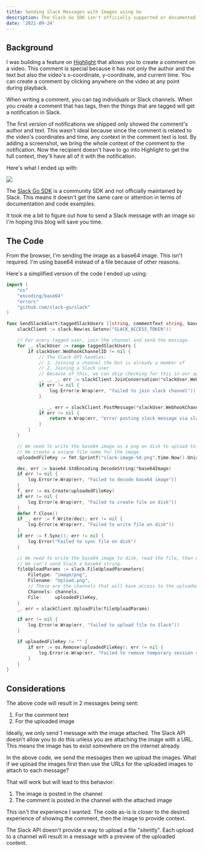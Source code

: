 ```yaml
---
title: Sending Slack Messages with Images using Go
description: The Slack Go SDK isn't officially supported or documented. Here's how I figured out how to send Slack messages with images.
date: '2021-09-24'
---
```


## Background

I was building a feature on [Highlight](https://highlight.run) that allows you to create a comment on a video. This comment is special because it has not only the author and the text but also the video's x-coordinate, y-coordinate, and current time. You can create a comment by clicking anywhere on the video at any point during playback.

When writing a comment, you can tag individuals or Slack channels. When you create a comment that has tags, then the things that are tagged will get a notification in Slack.

The first version of notifications we shipped only showed the comment's author and text. This wasn't ideal because since the comment is related to the video's coordinates and time, any context in the comment text is lost. By adding a screenshot, we bring the whole context of the comment to the notification. Now the recipient doesn't have to go into Highlight to get the full context, they'll have all of it with the notification.

Here's what I ended up with:

![](/images/blog/slack-message-with-image.png)

The [Slack Go SDK](https://github.com/slack-go/slack) is a community SDK and not officially maintained by Slack. This means it doesn't get the same care or attention in terms of documentation and code examples.

It took me a bit to figure out how to send a Slack message with an image so I'm hoping this blog will save you time.

## The Code

From the browser, I'm sending the image as a base64 image. This isn't required. I'm using base64 instead of a file because of other reasons.

Here's a simplified version of the code I ended up using:

```go
import (
	"os"
	"encoding/base64"
	"errors"
	"github.com/slack-go/slack"
)

func SendSlackAlert(taggedSlackUsers []string, commentText string, base64Image string) error {
	slackClient := slack.New(os.Getenv("SLACK_ACCESS_TOKEN"))

	// For every tagged user, join the channel and send the message.
	for _, slackUser := range taggedSlackUsers {
		if slackUser.WebhookChannelID != nil {
			// The Slack API handles:
			// 1. Joining a channel the bot is already a member of
			// 2. Joining a Slack user
			// Because of this, we can skip checking for this in our application code.
			_, _, _, err := slackClient.JoinConversation(*slackUser.WebhookChannelID)
			if err != nil {
				log.Error(e.Wrap(err, "failed to join slack channel"))
			}

			_, _, err = slackClient.PostMessage(*slackUser.WebhookChannelID, slack.MsgOptionBlocks())
			if err != nil {
				return e.Wrap(err, "error posting slack message via slack bot")
			}
		}
	}

	// We need to write the base64 image as a png on disk to upload to Slack.
	// We create a unique file name for the image.
	uploadedFileKey := fmt.Sprintf("slack-image-%d.png",time.Now().UnixNano())

	dec, err := base64.StdEncoding.DecodeString(*base64Image)
	if err != nil {
		log.Error(e.Wrap(err, "Failed to decode base64 image"))
	}
	f, err := os.Create(uploadedFileKey)
	if err != nil {
		log.Error(e.Wrap(err, "Failed to create file on disk"))
	}
	defer f.Close()
	if _, err := f.Write(dec); err != nil {
		log.Error(e.Wrap(err, "Failed to write file on disk"))
	}
	if err := f.Sync(); err != nil {
		log.Error("Failed to sync file on disk")
	}

	// We need to write the base64 image to disk, read the file, then upload it to Slack.
	// We can't send Slack a base64 string.
	fileUploadParams := slack.FileUploadParameters{
		Filetype: "image/png",
		Filename: "Upload.png",
		// These are the channels that will have access to the uploaded file.
		Channels: channels,
		File:     uploadedFileKey,
	}
	_, err = slackClient.UploadFile(fileUploadParams)

	if err != nil {
		log.Error(e.Wrap(err, "failed to upload file to Slack"))
	}

	if uploadedFileKey != "" {
		if err := os.Remove(uploadedFileKey); err != nil {
			log.Error(e.Wrap(err, "Failed to remove temporary session screenshot"))
		}
	}
}
```

## Considerations

The above code will result in 2 messages being sent:

1. For the comment text
1. For the uploaded image

Ideally, we only send 1 message with the image attached. The Slack API doesn't allow you to do this unless you are attaching the image with a URL. This means the image has to exist somewhere on the internet already.

In the above code, we send the messages then we upload the images. What if we upload the images first then use the URLs for the uploaded images to attach to each message?

That will work but will lead to this behavior:

1. The image is posted in the channel
1. The comment is posted in the channel with the attached image

This isn't the experience I wanted. The code as-is is closer to the desired experience of showing the comment, then the image to provide context.

The Slack API doesn't provide a way to upload a file "silently". Each upload to a channel will result in a message with a preview of the uploaded content.
